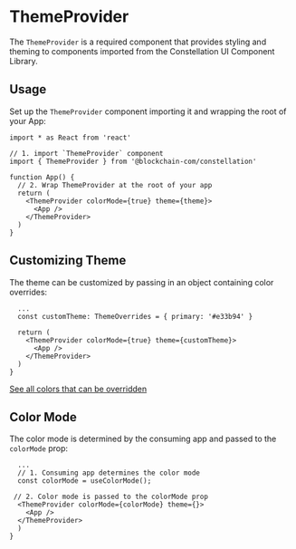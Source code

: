 
<Meta title='Base/ThemeProvider/Intro' />

# ThemeProvider

The `ThemeProvider` is a required component that provides styling and theming to components imported from the Constellation UI Component Library.

## Usage

Set up the `ThemeProvider` component importing it and wrapping the root of your App:

```tsx
import * as React from 'react'

// 1. import `ThemeProvider` component
import { ThemeProvider } from '@blockchain-com/constellation'

function App() {
  // 2. Wrap ThemeProvider at the root of your app
  return (
    <ThemeProvider colorMode={true} theme={theme}>
      <App />
    </ThemeProvider>
  )
}
```

## Customizing Theme

The theme can be customized by passing in an object containing color overrides:

```tsx
  ...
  const customTheme: ThemeOverrides = { primary: '#e33b94' }

  return (
    <ThemeProvider colorMode={true} theme={customTheme}>
      <App />
    </ThemeProvider>
  )
}
```

[See all colors that can be overridden](?path=/story/base-colors--primary&globals=backgrounds.grid:false)

## Color Mode

The color mode is determined by the consuming app and passed to the `colorMode` prop:

```tsx
  ...
  // 1. Consuming app determines the color mode
  const colorMode = useColorMode();

 // 2. Color mode is passed to the colorMode prop
  <ThemeProvider colorMode={colorMode} theme={}>
    <App />
  </ThemeProvider>
  )
}
```
